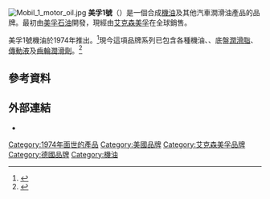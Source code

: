 [[Image:Mobil_1_motor_oil.jpg|right]]
'''美孚1號'''（{{lang-en|Mobil 1}}）是一個合成[[機油|機油]]及其他汽車潤滑油產品的品牌。最初由[[美孚石油|美孚石油]]開發，現經由[[艾克森美孚|艾克森美孚]]在全球銷售。

美孚1號機油於1974年推出。<ref>{{cite web|url=http://corporate.exxonmobil.com/en/company/about-us/history/overview|title= Our history|work= ExxonMobil|accessdate=2014-12-04}}</ref>現今這項品牌系列已包含各種機油、{{le|機油濾清器|oil filter}}、底盤[[潤滑脂|潤滑脂]]、[[液壓油|傳動液]]及[[齒輪油|齒輪潤滑劑]]。<ref>{{cite web|url=https://mobiloil.com/en/products|title= Products|work=MobilOil|accessdate=2014-12-04}}</ref>

==參考資料==
{{reflist}}

==外部連結==
* {{Official website|http://www.mobil1.com/}}

{{DEFAULTSORT:Mobil 1}}
[[Category:1974年面世的產品|Category:1974年面世的產品]]
[[Category:美國品牌|Category:美國品牌]]
[[Category:艾克森美孚品牌|Category:艾克森美孚品牌]]
[[Category:德國品牌|Category:德國品牌]]
[[Category:機油|Category:機油]]